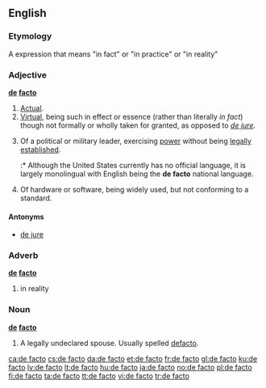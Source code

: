 {{see|defacto}}
==English==
{{wikipedia}}
===Etymology===
A {{L.}} expression that means "in fact" or "in practice" or "in reality"

===Adjective===
'''[[de]] [[facto]]'''

# [[actual|Actual]].
# [[virtual|Virtual]], being such in effect or essence (rather than literally ''in fact'') though not formally or wholly taken for granted, as opposed to ''[[de jure]]''.
# {{context|politics|military}} Of a political or military leader, exercising [[power]] without being [[legally]] [[establish]]ed.
#:* Although the United States currently has no official language, it is largely monolingual with English being the '''de facto''' national language.
# {{context|computing}} Of hardware or software, being widely used, but not conforming to a standard.

====Antonyms====
* [[de jure]]

===Adverb===
'''[[de]] [[facto]]'''

# in reality

===Noun===
'''[[de]] [[facto]]'''

# {{Australia}} A legally undeclared spouse. Usually spelled [[defacto]].

[[ca:de facto]]
[[cs:de facto]]
[[da:de facto]]
[[et:de facto]]
[[fr:de facto]]
[[gl:de facto]]
[[ku:de facto]]
[[lv:de facto]]
[[lt:de facto]]
[[hu:de facto]]
[[ja:de facto]]
[[no:de facto]]
[[pl:de facto]]
[[fi:de facto]]
[[ta:de facto]]
[[tt:de facto]]
[[vi:de facto]]
[[tr:de facto]]